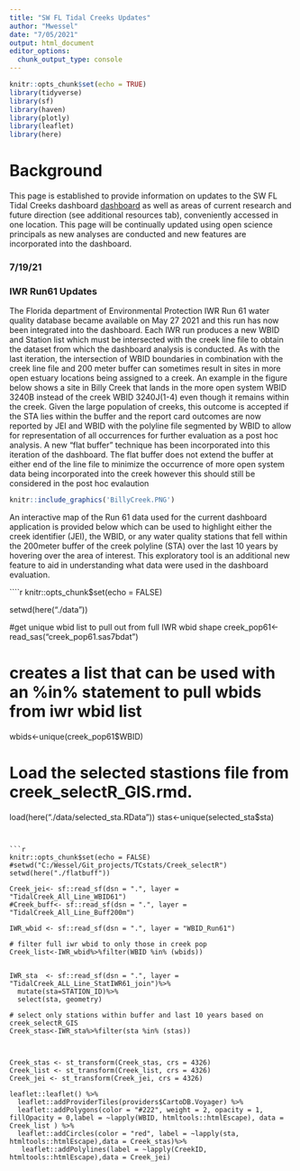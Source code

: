 ```yaml
---
title: "SW FL Tidal Creeks Updates"
author: "Mwessel"
date: "7/05/2021"
output: html_document
editor_options: 
  chunk_output_type: console
---
```


```r
knitr::opts_chunk$set(echo = TRUE)
library(tidyverse)
library(sf)
library(haven)
library(plotly)
library(leaflet)
library(here)
```

# Background
This page is established to provide information on updates to the SW FL Tidal Creeks dashboard [dashboard](https://shiny.tbep.org/tidalcreek-dash/?_ga=2.9967863.311877574.1624202665-1007913767.1624202665#section-overview){target="_blank"} as well as areas of current research and future direction (see additional resources tab), conveniently accessed in one location. This page will be continually updated using open science principals as new analyses are conducted and new features are incorporated into the dashboard.

### 7/19/21
### IWR Run61 Updates

The Florida department of Environmental Protection IWR Run 61 water quality database became available on May 27 2021 and this run has now been integrated into the dashboard. Each IWR run produces a new WBID and Station list which must be intersected with the creek line file to obtain the dataset from which the dashboard analysis is conducted. As with the last iteration, the intersection of WBID boundaries in combination with the creek line file and 200 meter buffer can sometimes result in sites in more open estuary locations being assigned to a creek. An example in the figure below shows a site in Billy Creek that lands in the more open system WBID 3240B instead of the creek WBID 3240J(1-4) even though it remains within the creek. Given the large population of creeks, this outcome is accepted if the STA lies within the buffer and the report card outcomes are now reported by JEI and WBID with the polyline file segmented by WBID to allow for representation of all occurrences for further evaluation as a post hoc analysis. A new "flat buffer" technique has been incorporated into this iteration of the dashboard. The flat buffer does not extend the buffer at either end of the line file to minimize the occurrence of more open system data being incorporated into the creek however this should still be considered in the post hoc evalaution 

```r
knitr::include_graphics('BillyCreek.PNG')
```

An interactive map of the Run 61 data used for the current dashboard application is provided below which can be used to highlight either the creek identifier (JEI), the WBID, or any water quality stations that fell within the 200meter buffer of the creek polyline (STA) over the last 10 years by hovering over the area of interest. This exploratory tool is an additional new feature to aid in understanding what data were used in the dashboard evaluation.

````r
knitr::opts_chunk$set(echo = FALSE)

setwd(here("./data"))

#get unique wbid list to pull out from full IWR wbid shape
creek_pop61<-read_sas("creek_pop61.sas7bdat")

# creates a list that can be used with an %in% statement to pull wbids from iwr wbid list
wbids<-unique(creek_pop61$WBID)

# Load the selected stastions file from creek_selectR_GIS.rmd.
load(here("./data/selected_sta.RData"))
stas<-unique(selected_sta$sta)

```


```r
knitr::opts_chunk$set(echo = FALSE)
#setwd("C:/Wessel/Git_projects/TCstats/Creek_selectR")
setwd(here("./flatbuff"))

Creek_jei<- sf::read_sf(dsn = ".", layer = "TidalCreek_All_Line_WBID61") 
#Creek_buff<- sf::read_sf(dsn = ".", layer = "TidalCreek_All_Line_Buff200m")

IWR_wbid <- sf::read_sf(dsn = ".", layer = "WBID_Run61")

# filter full iwr wbid to only those in creek pop
Creek_list<-IWR_wbid%>%filter(WBID %in% (wbids))


IWR_sta  <- sf::read_sf(dsn = ".", layer = "TidalCreek_ALL_Line_StatIWR61_join")%>%
  mutate(sta=STATION_ID)%>%
  select(sta, geometry)

# select only stations within buffer and last 10 years based on creek_selectR_GIS
Creek_stas<-IWR_sta%>%filter(sta %in% (stas))



Creek_stas <- st_transform(Creek_stas, crs = 4326)
Creek_list <- st_transform(Creek_list, crs = 4326)
Creek_jei <- st_transform(Creek_jei, crs = 4326)

leaflet::leaflet() %>% 
  leaflet::addProviderTiles(providers$CartoDB.Voyager) %>% 
  leaflet::addPolygons(color = "#222", weight = 2, opacity = 1, fillOpacity = 0,label = ~lapply(WBID, htmltools::htmlEscape), data = Creek_list ) %>% 
  leaflet::addCircles(color = "red", label = ~lapply(sta, htmltools::htmlEscape),data = Creek_stas)%>%
   leaflet::addPolylines(label = ~lapply(CreekID, htmltools::htmlEscape),data = Creek_jei)

```






